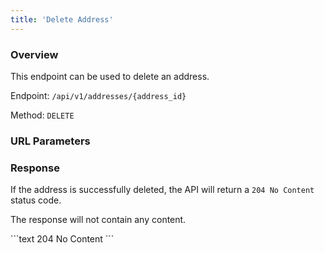 ```yaml
---
title: 'Delete Address'
---
```



### Overview

This endpoint can be used to delete an address.

Endpoint: `/api/v1/addresses/{address_id}`

Method: `DELETE`

### URL Parameters

<AddressIdField action="delete"/>

### Response

If the address is successfully deleted, the API will return a `204 No Content` status code.

The response will not contain any content.

<ResponseExample>
    ```text 204
    No Content
    ```
</ResponseExample>